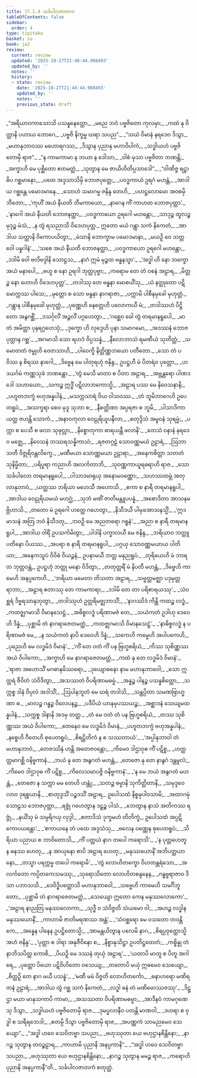 ```yaml
---
title: 17.1.4 သင်္ခပါလဇာတက
tableOfContents: false
sidebar:
  order: 4
type: tipitaka
basket: su
book: ja2
review:
  current: review
  updated: '2025-10-27T21:48:44.988493'
  updated_by: ''
  notes: ''
  history:
  - state: review
    date: '2025-10-27T21:48:44.988493'
    updated_by: ''
    notes: ''
    previous_state: draft
---
```



<ReviewStatus review={frontmatter.review} showDetails={true} />

<HypothesisAnnotation frontmatter={frontmatter} />

<DynamicBreadcrumb />

<Division number="143" book="ja2" e="ch" v="23" p="16">

<Paragraph number="147" type="verses" book="ja2">
_“အရိယာဝကာသောသိ ပသန္နနေတ္တော,_  
_မညေ ဘဝံ ပဗ္ဗဇိတော ကုလမှာ;_  
_ကထံ နု ဝိတ္တာနိ ပဟာယ ဘောဂေ,_  
_ပဗ္ဗဇိ နိက္ခမ္မ ဃရာ သပည”._  

</Paragraph>

</Division>
<Division number="144" book="ja2" e="ch" v="23" p="17">

<Paragraph number="148" type="verses" book="ja2">
_“သယံ ဝိမာနံ နရဒေဝ ဒိသွာ,_  
_မဟာနုဘာဝဿ မဟောရဂဿ;_  
_ဒိသွာန ပုညာန မဟာဝိပါကံ,_  
_သဒ္ဓါယဟံ ပဗ္ဗဇိတောမှိ ရာဇ”._  

</Paragraph>

</Division>
<Division number="145" book="ja2" e="ch" v="23" p="17">

<Paragraph number="149" type="verses" book="ja2">
_“န ကာမကာမာ န ဘယာ န ဒေါသာ,_  
_ဝါစံ မုသာ ပဗ္ဗဇိတာ ဘဏန္တိ;_  
_အက္ခာဟိ မေ ပုစ္ဆိတော ဧတမတ္ထံ,_  
_သုတွာန မေ ဇာယိဟိတိပ္ပသာဒေါ”._  

</Paragraph>

</Division>
<Division number="146" book="ja2" e="ch" v="23" p="17">

<Paragraph number="150" type="verses" book="ja2">
_“ဝါဏိဇ္ဇ ရဋ္ဌာဓိပ ဂစ္ဆမာနော,_  
_ပထေ အဒ္ဒသာသိမှိ ဘောဇပုတ္တေ;_  
_ပဝဒ္ဓကာယံ ဥရဂံ မဟန္တံ,_  
_အာဒါယ ဂစ္ဆန္တေ ပမောဒမာနေ._  

</Paragraph>

</Division>
<Division number="147" book="ja2" e="ch" v="23" p="17">

<Paragraph number="151" type="verses" book="ja2">
_သောဟံ သမာဂမ္မ ဇနိန္ဒ တေဟိ,_  
_ပဟဋ္ဌလောမော အဝစမှိ ဘီတော;_  
_‘ကုဟိံ အယံ နီယတိ ဘီမကာယော,_  
_နာဂေန ကိံ ကာဟထ ဘောဇပုတ္တာ’._  

</Paragraph>

</Division>
<Division number="148" book="ja2" e="ch" v="23" p="17">

<Paragraph number="152" type="verses" book="ja2">
_‘နာဂေါ အယံ နီယတိ ဘောဇနတ္ထာ,_  
_ပဝဒ္ဓကာယော ဥရဂေါ မဟန္တော;_  
_သာဒုဉ္စ ထူလဉ္စ မုဒုဉ္စ မံသံ,_  
_န တွံ ရသညာသိ ဝိဒေဟပုတ္တ._  

</Paragraph>

</Division>
<Division number="149" book="ja2" e="ch" v="23" p="17">

<Paragraph number="153" type="verses" book="ja2">
ဣတော မယံ ဂန္တွာ သကံ နိကေတံ,_  
_အာဒါယ သတ္ထာနိ ဝိကောပယိတွာ;_  
_မံသာနိ ဘောက္ခာမ ပမောဒမာနာ,_  
_မယဉှိ ဝေ သတ္တဝေါ ပန္နဂါနံ’._  

</Paragraph>

</Division>
<Division number="150" book="ja2" e="ch" v="23" p="17">

<Paragraph number="154" type="verses" book="ja2">
_‘သစေ အယံ နီယတိ ဘောဇနတ္ထာ,_  
_ပဝဒ္ဓကာယော ဥရဂေါ မဟန္တော;_  
_ဒဒါမိ ဝေါ ဗလိဗဒ္ဒါနိ သောဠသ,_  
_နာဂံ ဣမံ မုဉ္စထ ဗန္ဓနသ္မာ’._  

</Paragraph>

</Division>
<Division number="151" book="ja2" e="ch" v="23" p="18">

<Paragraph number="155" type="verses" book="ja2">
_‘အဒ္ဓါ ဟိ နော ဘက္ခော အယံ မနာပေါ,_  
_ဗဟူ စ နော ဥရဂါ ဘုတ္တပုဗ္ဗာ;_  
_ကရောမ တေ တံ ဝစနံ အဠာရ,_  
_မိတ္တဉ္စ နော ဟောဟိ ဝိဒေဟပုတ္တ’._  

</Paragraph>

</Division>
<Division number="152" book="ja2" e="ch" v="23" p="18">

<Paragraph number="156" type="verses" book="ja2">
_တဒါဿု တေ ဗန္ဓနာ မောစယိံသု,_  
_ယံ နတ္ထုတော ပဋိမောက္ကဿ ပါသေ;_  
_မုတ္တော စ သော ဗန္ဓနာ နာဂရာဇာ,_  
_ပက္ကာမိ ပါစီနမုခေါ မုဟုတ္တံ._  

</Paragraph>

</Division>
<Division number="153" book="ja2" e="ch" v="23" p="18">

<Paragraph number="157" type="verses" book="ja2">
_ဂန္တွာန ပါစီနမုခေါ မုဟုတ္တံ,_  
_ပုဏ္ဏေဟိ နေတ္တေဟိ ပလောကယီ မံ;_  
_တဒါဿဟံ ပိဋ္ဌိတော အနွဂစ္ဆိံ,_  
_ဒသင်္ဂုလိံ အဉ္ဇလိံ ပဂ္ဂဟေတွာ._  

</Paragraph>

</Division>
<Division number="154" book="ja2" e="ch" v="23" p="18">

<Paragraph number="158" type="verses" book="ja2">
_‘ဂစ္ဆေဝ ခေါ တွံ တရမာနရူပေါ,_  
_မာ တံ အမိတ္တာ ပုနရဂ္ဂဟေသုံ;_  
_ဒုက္ခော ဟိ လုဒ္ဒေဟိ ပုနာ သမာဂမော,_  
_အဒဿနံ ဘောဇပုတ္တာန ဂစ္ဆ’._  

</Paragraph>

</Division>
<Division number="155" book="ja2" e="ch" v="23" p="18">

<Paragraph number="159" type="verses" book="ja2">
_အဂမာသိ သော ရဟဒံ ဝိပ္ပသန္နံ,_  
_နီလောဘာသံ ရမဏီယံ သုတိတ္ထံ;_  
_သမောတတံ ဇမ္ဗုဟိ ဝေတသာဟိ,_  
_ပါဝေက္ခိ နိတ္တိဏ္ဏဘယော ပတီတော._  

</Paragraph>

</Division>
<Division number="156" book="ja2" e="ch" v="23" p="18">

<Paragraph number="160" type="verses" book="ja2">
_သော တံ ပဝိဿ န စိရဿ နာဂေါ,_  
_ဒိဗ္ဗေန မေ ပါတုရဟုံ ဇနိန္ဒ;_  
ဥပဋ္ဌဟီ မံ ပိတရံဝ ပုတ္တော,_  
_ဟဒယင်္ဂမံ ကဏ္ဏသုခံ ဘဏန္တော._  

</Paragraph>

</Division>
<Division number="157" book="ja2" e="ch" v="23" p="19">

<Paragraph number="161" type="verses" book="ja2">
_‘တွံ မေသိ မာတာ စ ပိတာ အဠာရ,_  
_အဗ္ဘန္တရော ပါဏဒဒေါ သဟာယော;_  
_သကဉ္စ ဣဒ္ဓိံ ပဋိလာဘကောသ္မိ,_  
_အဠာရ ပဿ မေ နိဝေသနာနိ;_  
_ပဟူတဘက္ခံ ဗဟုအန္နပါနံ,_  
_မသက္ကသာရံ ဝိယ ဝါသဝဿ._  

</Paragraph>

</Division>
<Division number="158" book="ja2" e="ch" v="23" p="19">

<Paragraph number="162" type="verses" book="ja2">
_တံ ဘူမိဘာဂေဟိ ဥပေတရူပံ,_  
_အသက္ခရာ စေဝ မုဒူ သုဘာ စ;_  
_နီစတ္တိဏာ အပ္ပရဇာ စ ဘူမိ,_  
_ပါသာဒိကာ ယတ္ထ ဇဟန္တိ သောကံ._  

</Paragraph>

</Division>
<Division number="159" book="ja2" e="ch" v="23" p="19">

<Paragraph number="163" type="verses" book="ja2">
_အနာဝကုလာ ဝေဠုရိယူပနီလာ,_  
_စတုဒ္ဒိသံ အမ္ဗဝနံ သုရမ္မံ;_  
_ပက္ကာ စ ပေသီ စ ဖလာ သုဖုလ္လာ,_  
_နိစ္စောတုကာ ဓာရယန္တီ ဖလာနိ’._  

</Paragraph>

</Division>
<Division number="160" book="ja2" e="ch" v="23" p="19">

<Paragraph number="164" type="verses" book="ja2">
_တေသံ ဝနာနံ နရဒေဝ မဇ္ဈေ,_  
_နိဝေသနံ ဘဿရသန္နိကာသံ;_  
_ရဇတဂ္ဂဠံ သောဝဏ္ဏမယံ ဥဠာရံ,_  
_ဩဘာသတီ ဝိဇ္ဇုရိဝန္တလိက္ခေ._  

</Paragraph>

</Division>
<Division number="161" book="ja2" e="ch" v="23" p="19">

<Paragraph number="165" type="verses" book="ja2">
_မဏီမယာ သောဏ္ဏမယာ ဥဠာရာ,_  
_အနေကစိတ္တာ သတတံ သုနိမ္မိတာ;_  
_ပရိပူရာ ကညာဟိ အလင်္ကတာဘိ,_  
_သုဝဏ္ဏကာယူရဓရာဟိ ရာဇ._  

</Paragraph>

</Division>
<Division number="162" book="ja2" e="ch" v="23" p="19">

<Paragraph number="166" type="verses" book="ja2">
_သော သင်္ခပါလော တရမာနရူပေါ,_  
_ပါသာဒမာရုယှ အနောမဝဏ္ဏော;_  
_သဟဿထမ္ဘံ အတုလာနုဘာဝံ,_  
_ယတ္ထဿ ဘရိယာ မဟေသီ အဟောသိ._  

</Paragraph>

</Division>
<Division number="163" book="ja2" e="ch" v="23" p="20">

<Paragraph number="167" type="verses" book="ja2">
_ဧကာ စ နာရီ တရမာနရူပါ,_  
_အာဒါယ ဝေဠုရိယမယံ မဟဂ္ဃံ;_  
_သုဘံ မဏိံ ဇာတိမန္တူပပန္နံ,_  
_အစောဒိတာ အာသနမဗ္ဘိဟာသိ._  

</Paragraph>

</Division>
<Division number="164" book="ja2" e="ch" v="23" p="20">

<Paragraph number="168" type="verses" book="ja2">
_တတော မံ ဥရဂေါ ဟတ္ထေ ဂဟေတွာ,_  
_နိသီဒယီ ပါမုခအာသနသ္မိံ;_  
_‘ဣဒမာသနံ အတြ ဘဝံ နိသီဒတု,_  
_ဘဝဉှိ မေ အညတရော ဂရူနံ’._  

</Paragraph>

</Division>
<Division number="165" book="ja2" e="ch" v="23" p="20">

<Paragraph number="169" type="verses" book="ja2">
_အညာ စ နာရီ တရမာနရူပါ,_  
_အာဒါယ ဝါရိံ ဥပသင်္ကမိတွာ;_  
_ပါဒါနိ ပက္ခာလယီ မေ ဇနိန္ဒ,_  
_ဘရိယာဝ ဘတ္တူ ပတိနော ပိယဿ._  

</Paragraph>

</Division>
<Division number="166" book="ja2" e="ch" v="23" p="20">

<Paragraph number="170" type="verses" book="ja2">
_အပရာ စ နာရီ တရမာနရူပါ,_  
_ပဂ္ဂယှ သောဝဏ္ဏမယာယ ပါတိယာ;_  
_အနေကသူပံ ဝိဝိဓံ ဝိယဉ္ဇနံ,_  
ဥပနာမယီ ဘတ္တ မနုညရူပံ._  

</Paragraph>

</Division>
<Division number="167" book="ja2" e="ch" v="23" p="20">

<Paragraph number="171" type="verses" book="ja2">
_တုရိယေဟိ မံ ဘာရတ ဘုတ္တဝန္တံ,_  
ဥပဋ္ဌဟုံ ဘတ္တု မနော ဝိဒိတွာ;_  
_တတုတ္တရိံ မံ နိပတီ မဟန္တံ,_  
_ဒိဗ္ဗေဟိ ကာမေဟိ အနပ္ပကေဟိ._  

</Paragraph>

</Division>
<Division number="168" book="ja2" e="ch" v="23" p="20">

<Paragraph number="172" type="verses" book="ja2">
_‘ဘရိယာ မမေတာ တိသတာ အဠာရ,_  
_သဗ္ဗတ္တမဇ္ဈာ ပဒုမုတ္တရာဘာ;_  
_အဠာရ ဧတာဿု တေ ကာမကာရာ,_  
_ဒဒါမိ တေ တာ ပရိစာရယဿု’._  

</Paragraph>

</Division>
<Division number="169" book="ja2" e="ch" v="23" p="20">

<Paragraph number="173" type="verses" book="ja2">
_သံဝစ္ဆရံ ဒိဗ္ဗရသာနုဘုတွာ,_  
_တဒါဿုဟံ ဥတ္တရိမဇ္ဈဘာသိံ;_  
_‘နာဂဿိဒံ ကိန္တိ ကထဉ္စ လဒ္ဓံ,_  
_ကထဇ္ဈဂမာသိ ဝိမာနသေဋ္ဌံ._  

</Paragraph>

</Division>
<Division number="170" book="ja2" e="ch" v="23" p="21">

<Paragraph number="174" type="verses" book="ja2">
_အဓိစ္စလဒ္ဓံ ပရိဏာမဇံ တေ,_  
_သယံကတံ ဥဒါဟု ဒေဝေဟိ ဒိန္နံ;_  
_ပုစ္ဆာမိ တံ နာဂရာဇေတမတ္ထံ,_  
_ကထဇ္ဈဂမာသိ ဝိမာနသေဋ္ဌံ’._  

</Paragraph>

</Division>
<Division number="171" book="ja2" e="ch" v="23" p="21">

<Paragraph number="175" type="verses" book="ja2">
_‘နာဓိစ္စလဒ္ဓံ န ပရိဏာမဇံ မေ,_  
_န သယံကတံ နာပိ ဒေဝေဟိ ဒိန္နံ;_  
_သကေဟိ ကမ္မေဟိ အပါပကေဟိ,_  
_ပုညေဟိ မေ လဒ္ဓမိဒံ ဝိမာနံ’._  

</Paragraph>

</Division>
<Division number="172" book="ja2" e="ch" v="23" p="21">

<Paragraph number="176" type="verses" book="ja2">
_‘ကိံ တေ ဝတံ ကိံ ပန ဗြဟ္မစရိယံ,_  
_ကိဿ သုစိဏ္ဏဿ အယံ ဝိပါကော;_  
_အက္ခာဟိ မေ နာဂရာဇေတမတ္ထံ,_  
_ကထံ နု တေ လဒ္ဓမိဒံ ဝိမာနံ’._  

</Paragraph>

</Division>
<Division number="173" book="ja2" e="ch" v="23" p="21">

<Paragraph number="177" type="verses" book="ja2">
_‘ရာဇာ အဟောသိံ မဂဓာနမိဿရော,_  
_ဒုယျောဓနော နာမ မဟာနုဘာဝေါ;_  
_သော ဣတ္တရံ ဇီဝိတံ သံဝိဒိတွာ,_  
_အသဿတံ ဝိပရိဏာမဓမ္မံ._  

</Paragraph>

</Division>
<Division number="174" book="ja2" e="ch" v="23" p="21">

<Paragraph number="178" type="verses" book="ja2">
_အန္နဉ္စ ပါနဉ္စ ပသန္နစိတ္တော,_  
_သက္ကစ္စ ဒါနံ ဝိပုလံ အဒါသိံ;_  
_ဩပါနဘူတံ မေ ဃရံ တဒါသိ,_  
_သန္တပ္ပိတာ သမဏဗြာဟ္မဏာ စ._  

</Paragraph>

</Division>
<Division number="175" book="ja2" e="ch" v="23" p="21">

<Paragraph number="179" type="verses" book="ja2">
_မာလဉ္စ ဂန္ဓဉ္စ ဝိလေပနဉ္စ,_  
_ပဒီပိယံ ယာနမုပဿယဉ္စ;_  
_အစ္ဆာဒနံ သေယျမထန္နပါနံ,_  
_သက္ကစ္စ ဒါနာနိ အဒမှ တတ္ထ._  

</Paragraph>

</Division>
<Division number="176" book="ja2" e="ch" v="23" p="22">

<Paragraph number="180" type="verses" book="ja2">
_တံ မေ ဝတံ တံ ပန ဗြဟ္မစရိယံ,_  
_တဿ သုစိဏ္ဏဿ အယံ ဝိပါကော;_  
_တေနေဝ မေ လဒ္ဓမိဒံ ဝိမာနံ,_  
_ပဟူတဘက္ခံ ဗဟုအန္နပါနံ;_  
_နစ္စေဟိ ဂီတေဟိ စုပေတရူပံ,_  
_စိရဋ္ဌိတိကံ န စ သဿတာယံ’._  

</Paragraph>

</Division>
<Division number="177" book="ja2" e="ch" v="23" p="22">

<Paragraph number="181" type="verses" book="ja2">
_‘အပ္ပါနုဘာဝါ တံ မဟာနုဘာဝံ,_  
_တေဇဿိနံ ဟန္တိ အတေဇဝန္တော;_  
_ကိမေဝ ဒါဌာဝုဓ ကိံ ပဋိစ္စ,_  
_ဟတ္ထတ္တမာဂစ္ဆိ ဝနိဗ္ဗကာနံ._  

</Paragraph>

</Division>
<Division number="178" book="ja2" e="ch" v="23" p="22">

<Paragraph number="182" type="verses" book="ja2">
_ဘယံ နု တေ အနွဂတံ မဟန္တံ,_  
_တေဇော နု တေ နာနွဂံ ဒန္တမူလံ;_  
_ကိမေဝ ဒါဌာဝုဓ ကိံ ပဋိစ္စ,_  
_ကိလေသမာပဇ္ဇိ ဝနိဗ္ဗကာနံ’._  

</Paragraph>

</Division>
<Division number="179" book="ja2" e="ch" v="23" p="22">

<Paragraph number="183" type="verses" book="ja2">
_‘န မေ ဘယံ အနွဂတံ မဟန္တံ,_  
_တေဇော န သက္ကာ မမ တေဟိ ဟန္တုံ;_  
_သတဉ္စ ဓမ္မာနိ သုကိတ္တိတာနိ,_  
_သမုဒ္ဒဝေလာဝ ဒုရစ္စယာနိ._  

</Paragraph>

</Division>
<Division number="180" book="ja2" e="ch" v="23" p="22">

<Paragraph number="184" type="verses" book="ja2">
_စာတုဒ္ဒသိံ ပဉ္စဒသိံ အဠာရ,_  
ဥပေါသထံ နိစ္စမုပါဝသာမိ;_  
_အထာဂမုံ သောဠသ ဘောဇပုတ္တာ,_  
_ရဇ္ဇုံ ဂဟေတွာန ဒဠှဉ္စ ပါသံ._  

</Paragraph>

</Division>
<Division number="181" book="ja2" e="ch" v="23" p="22">

<Paragraph number="185" type="verses" book="ja2">
_ဘေတွာန နာသံ အတိကဿ ရဇ္ဇုံ,_  
_နယိံသု မံ သမ္ပရိဂယှ လုဒ္ဒါ;_  
_ဧတာဒိသံ ဒုက္ခမဟံ တိတိက္ခံ,_  
ဥပေါသထံ အပ္ပဋိကောပယန္တော’._  

</Paragraph>

</Division>
<Division number="182" book="ja2" e="ch" v="23" p="23">

<Paragraph number="186" type="verses" book="ja2">
_‘ဧကာယနေ တံ ပထေ အဒ္ဒသံသု,_  
_ဗလေန ဝဏ္ဏေန စုပေတရူပံ;_  
_သိရိယာ ပညာယ စ ဘာဝိတောသိ,_  
_ကိံ ပတ္ထယံ နာဂ တပေါ ကရောသိ’._  

</Paragraph>

</Division>
<Division number="183" book="ja2" e="ch" v="23" p="23">

<Paragraph number="187" type="verses" book="ja2">
_‘န ပုတ္တဟေတူ န ဓနဿ ဟေတု,_  
_န အာယုနော စာပိ အဠာရ ဟေတု;_  
_မနုဿယောနိံ အဘိပတ္ထယာနော,_  
_တသ္မာ ပရက္ကမ္မ တပေါ ကရောမိ’._  

</Paragraph>

</Division>
<Division number="184" book="ja2" e="ch" v="23" p="23">

<Paragraph number="188" type="verses" book="ja2">
_‘တွံ လောဟိတက္ခော ဝိဟတန္တရံသော,_  
_အလင်္ကတော ကပ္ပိတကေသမဿု;_  
_သုရောသိတော လောဟိတစန္ဒနေန,_  
_ဂန္ဓဗ္ဗရာဇာဝ ဒိသာ ပဘာသသိ._  

</Paragraph>

</Division>
<Division number="185" book="ja2" e="ch" v="23" p="23">

<Paragraph number="189" type="verses" book="ja2">
_ဒေဝိဒ္ဓိပတ္တောသိ မဟာနုဘာဝေါ,_  
_သဗ္ဗေဟိ ကာမေဟိ သမင်္ဂိဘူတော;_  
_ပုစ္ဆာမိ တံ နာဂရာဇေတမတ္ထံ,_  
_သေယျော ဣတော ကေန မနုဿလောကော’._  

</Paragraph>

</Division>
<Division number="186" book="ja2" e="ch" v="23" p="23">

<Paragraph number="190" type="verses" book="ja2">
_‘အဠာရ နာညတြ မနုဿလောကာ,_  
_သုဒ္ဓီ ဝ သံဝိဇ္ဇတိ သံယမော ဝါ;_  
_အဟဉ္စ လဒ္ဓါန မနုဿယောနိံ,_  
_ကာဟာမိ ဇာတိမရဏဿ အန္တံ’._  

</Paragraph>

</Division>
<Division number="187" book="ja2" e="ch" v="23" p="23">

<Paragraph number="191" type="verses" book="ja2">
_‘သံဝစ္ဆရော မေ ဝသတော တဝန္တိကေ,_  
_အန္နေန ပါနေန ဥပဋ္ဌိတောသ္မိ;_  
_အာမန္တယိတွာန ပလေမိ နာဂ,_  
_စိရပ္ပဝုတ္ထောသ္မိ အဟံ ဇနိန္ဒ’._  

</Paragraph>

</Division>
<Division number="188" book="ja2" e="ch" v="23" p="23">

<Paragraph number="192" type="verses" book="ja2">
_‘ပုတ္တာ စ ဒါရာ အနုဇီဝိနော စ,_  
_နိစ္စာနုသိဋ္ဌာ ဥပတိဋ္ဌထေတံ;_  
_ကစ္စိန္နု တံ နာဘိသပိတ္ထ ကောစိ,_  
_ပိယဉှိ မေ ဒဿနံ တုယှံ အဠာရ’._  

</Paragraph>

</Division>
<Division number="189" book="ja2" e="ch" v="23" p="24">

<Paragraph number="193" type="verses" book="ja2">
_‘ယထာပိ မာတူ စ ပိတူ အဂါရေ,_  
_ပုတ္တော ပိယော ပဋိဝိဟိတော ဝသေယျ;_  
_တတောပိ မယှံ ဣဓမေဝ သေယျော,_  
_စိတ္တဉှိ တေ နာဂ မယီ ပသန္နံ’._  

</Paragraph>

</Division>
<Division number="190" book="ja2" e="ch" v="23" p="24">

<Paragraph number="194" type="verses" book="ja2">
_‘မဏီ မမံ ဝိဇ္ဇတိ လောဟိတင်္ကော,_  
_ဓနာဟရော မဏိရတနံ ဥဠာရံ;_  
_အာဒါယ တွံ ဂစ္ဆ သကံ နိကေတံ,_  
_လဒ္ဓါ ဓနံ တံ မဏိမောဿဇဿု’._  

</Paragraph>

</Division>
<Division number="191" book="ja2" e="ch" v="23" p="24">

<Paragraph number="195" type="verses" book="ja2">
_ဒိဋ္ဌာ မယာ မာနုသကာပိ ကာမာ,_  
_အသဿတာ ဝိပရိဏာမဓမ္မာ;_  
_အာဒီနဝံ ကာမဂုဏေသု ဒိသွာ,_  
_သဒ္ဓါယဟံ ပဗ္ဗဇိတောမှိ ရာဇ._  

</Paragraph>

</Division>
<Division number="192" book="ja2" e="ch" v="23" p="24">

<Paragraph number="196" type="verses" book="ja2">
_ဒုမပ္ဖလာနီဝ ပတန္တိ မာဏဝါ,_  
_ဒဟရာ စ ဝုဒ္ဓါ စ သရီရဘေဒါ;_  
_ဧတမ္ပိ ဒိသွာ ပဗ္ဗဇိတောမှိ ရာဇ,_  
_အပဏ္ဏကံ သာမညမေဝ သေယျော”._  

</Paragraph>

</Division>
<Division number="193" book="ja2" e="ch" v="23" p="24">

<Paragraph number="197" type="verses" book="ja2">
_“အဒ္ဓါ ဟဝေ သေဝိတဗ္ဗာ သပညာ,_  
_ဗဟုဿုတာ ယေ ဗဟုဌာနစိန္တိနော;_  
_နာဂဉ္စ သုတွာန တဝဉ္စဠာရ,_  
_ကာဟာမိ ပုညာနိ အနပ္ပကာနိ”._  

</Paragraph>

</Division>
<Division number="194" book="ja2" e="ch" v="23" p="24">

<Paragraph number="198" type="verses" book="ja2">
_“အဒ္ဓါ ဟဝေ သေဝိတဗ္ဗာ သပညာ,_  
_ဗဟုဿုတာ ယေ ဗဟုဌာနစိန္တိနော;_  
_နာဂဉ္စ သုတွာန မမဉ္စ ရာဇ,_  
_ကရောဟိ ပုညာနိ အနပ္ပကာနီ”တိ._  


</Paragraph>
</Division>

<Paragraph number="199" type="center" book="ja2">
သင်္ခပါလဇာတကံ စတုတ္ထံ.
</Paragraph>